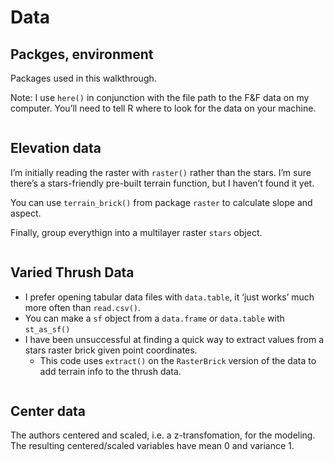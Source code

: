 # Data {.tabset}

## Packges, environment

Packages used in this walkthrough.

<div class="warn"> Note:  I use `here()` in conjunction with the file path to the F&F data on my computer. You'll need to tell R where to look for the data on your machine. </div>


<div class="fold s">
```r
```
</div>



## Elevation data

I'm initially reading the raster with `raster()` rather than the stars.
I'm sure there's a stars-friendly pre-built terrain function, but I haven't found it yet.

You can use `terrain_brick()` from package `raster` to calculate slope and aspect.

Finally, group everythign into a multilayer raster `stars` object.

<div class="fold s">
```r
```
</div>




## Varied Thrush Data

- I prefer opening tabular data files with `data.table`, it 'just works' much more often than `read.csv()`.
- You can make a `sf` object from a `data.frame` or `data.table` with `st_as_sf()`
- I have been unsuccessful at finding a quick way to extract values from a stars raster brick given point coordinates.
    - This code uses `extract()` on the `RasterBrick` version of the data to add terrain info to the thrush data.

<div class="fold s">
```r
```
</div>




## Center data

The authors centered and scaled, i.e. a z-transfomation, for the modeling.  The resulting
centered/scaled variables have mean 0 and variance 1.

```r
```


